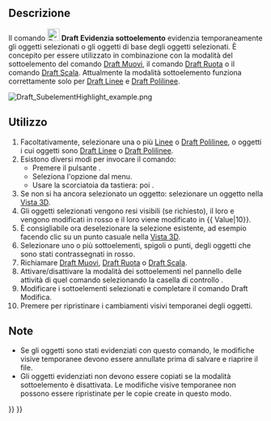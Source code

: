 <languages/>

{{Docnav/it
|[[Draft Edit/it|Modifica]]
|[[Draft_Join/it|Unisci]]
|[[Draft_Workbench/it|Draft]]
|IconL=Draft_Edit.svg
|IconR=Draft_Join.svg
|IconC=Workbench_Draft.svg
}}

{{GuiCommand/it
|Name=Draft SubelementHighlight
|Name/it=Draft Evidenzia sottoelemento
|MenuLocation=Draft → Evidenzia sottoelemento
|Workbenches=[[Draft_Workbench/it|Draft]]
|Shortcut={{KEY|H}} {{KEY|S}}
|Version=0.19
|SeeAlso=[[Draft_Move/it|Draft Muovi]], [[Draft_Rotate/it|Draft Ruota]], [[Draft_Scale/it|Draft Scala]]
}}

<span id="Description"></span>
==Descrizione==

Il comando [[Image:Draft_SubelementHighlight.svg|24px]] '''Draft Evidenzia sottoelemento''' evidenzia temporaneamente gli oggetti selezionati o gli oggetti di base degli oggetti selezionati. È concepito per essere utilizzato in combinazione con la modalità del sottoelemento del comando [[Draft_Move/it|Draft Muovi]], il comando [[Draft_Rotate|Draft Ruota]] o il comando [[Draft_Scale|Draft Scala]]. Attualmente la modalità sottoelemento funziona correttamente solo per [[Draft_Line/it|Draft Linee]] e [[Draft_Wire/it|Draft Polilinee]].

[[Image:Draft_SubelementHighlight_example.png]]
{{Caption|Un muro ad arco la cui base, una polilinea, è stata evidenziata}}

<span id="Usage"></span>
== Utilizzo ==

# Facoltativamente, selezionare una o più [[Draft_Line/it|Linee]] o [[Draft_Wire/it|Draft Polilinee]], o oggetti i cui oggetti {{PropertyData|Base}} sono [[Draft_Line/it|Draft Linee]] o [[Draft_Wire/it|Draft Polilinee]].
# Esistono diversi modi per invocare il comando:
#* Premere il pulsante {{Button|[[Image:Draft_SubelementHighlight.svg|16px]] [[Draft_SubelementHighlight/it|Evidenzia sottoelemento]]}}.
#* Seleziona l'opzione {{MenuCommand|Modifiche → [[Image:Draft_SubelementHighlight.svg|16px]] Evidenzia sottoelemento}} dal menu.
#* Usare la scorciatoia da tastiera: {{KEY|H}} poi {{KEY|S}}.
# Se non si ha ancora selezionato un oggetto: selezionare un oggetto nella [[3D_view/it|Vista 3D]].
# Gli oggetti selezionati vengono resi visibili (se richiesto), il loro {{PropertyView|Line Color}} e {{PropertyView|Point Color}} vengono modificati in rosso e il loro {{PropertyView|Point Size}} viene modificato in {{ Value|10}}.
# È consigliabile ora deselezionare la selezione esistente, ad esempio facendo clic su un punto casuale nella [[3D_view/it|Vista 3D]].
# Selezionare uno o più sottoelementi, spigoli o punti, degli oggetti che sono stati contrassegnati in rosso.
# Richiamare [[Draft_Move/it|Draft Muovi]], [[Draft_Rotate/it|Draft Ruota]] o [[Draft_Scale/it|Draft Scala]].
# Attivare/disattivare la modalità dei sottoelementi nel pannello delle attività di quel comando selezionando la casella di controllo {{MenuCommand|Modifica sottoelementi}}.
# Modificare i sottoelementi selezionati e completare il comando Draft Modifica.
# Premere {{KEY|Esc}} per ripristinare i cambiamenti visivi temporanei degli oggetti.

<span id="Notes"></span>
==Note==

* Se gli oggetti sono stati evidenziati con questo comando, le modifiche visive temporanee devono essere annullate prima di salvare e riaprire il file.
* Gli oggetti evidenziati non devono essere copiati se la modalità sottoelemento è disattivata. Le modifiche visive temporanee non possono essere ripristinate per le copie create in questo modo.


{{Docnav/it
|[[Draft Edit/it|Modifica]]
|[[Draft_Join/it|Unisci]]
|[[Draft_Workbench/it|Draft]]
|IconL=Draft_Edit.svg
|IconR=Draft_Join.svg
|IconC=Workbench_Draft.svg
}}

{{Draft Tools navi{{#translation:}}}}
{{Userdocnavi{{#translation:}}}}